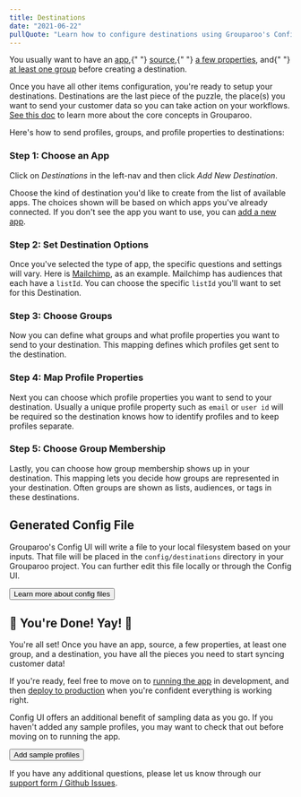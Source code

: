 ```yaml
---
title: Destinations
date: "2021-06-22"
pullQuote: "Learn how to configure destinations using Grouparoo's Config UI."
---
```


<Alert variant="warning">
  <p className="mb-0">
    You usually want to have an <a href="/docs/config/apps">app</a>,{" "}
    <a href="/docs/config/sources">source</a>,{" "}
    <a href="/docs/config/properties">a few properties</a>, and{" "}
    <a href="/docs/config/groups">at least one group</a> before creating a
    destination.
  </p>
</Alert>

Once you have all other items configuration, you're ready to setup your destinations. Destinations are the last piece of the puzzle, the place(s) you want to send your customer data so you can take action on your workflows. [See this doc](/docs/getting-started/product-concepts) to learn more about the core concepts in Grouparoo.

Here's how to send profiles, groups, and profile properties to destinations:

### Step 1: Choose an App

Click on _Destinations_ in the left-nav and then click _Add New Destination_.

<ImageInBrowserFrame
  centered
  alt="Config UI: Add Destination"
  src="/images/docs/guides/config/destination--01-add.png"
  width={820}
  height={494}
/>

Choose the kind of destination you'd like to create from the list of available apps. The choices shown will be based on which apps you've already connected. If you don't see the app you want to use, you can [add a new app](/docs/config/apps).

<ImageInBrowserFrame
  centered
  alt="Config UI: Choose App"
  src="/images/docs/guides/config/destination--02-app.png"
  width={820}
  height={448}
/>

### Step 2: Set Destination Options

Once you've selected the type of app, the specific questions and settings will vary. Here is [Mailchimp](https://mailchimp.com/), as an example. Mailchimp has audiences that each have a `listId`. You can choose the specific `listId` you'll want to set for this Destination.

<ImageInBrowserFrame
  centered
  alt="Config UI: Mailchimp Details"
  src="/images/docs/guides/config/destination--03-name.png"
  width={820}
  height={456}
/>

### Step 3: Choose Groups

Now you can define what groups and what profile properties you want to send to your destination. This mapping defines which profiles get sent to the destination.

<ImageInBrowserFrame
  centered
  alt="Config UI: Choose Group"
  src="/images/docs/guides/config/destination--04-group.png"
  width={820}
  height={437}
/>

### Step 4: Map Profile Properties

Next you can choose which profile properties you want to send to your destination. Usually a unique profile property such as `email` or `user id` will be required so the destination knows how to identify profiles and to keep profiles separate.

<ImageInBrowserFrame
  centered
  alt="Config UI: Map Profile Properties"
  src="/images/docs/guides/config/destination--05-property.png"
  width={820}
  height={434}
/>

### Step 5: Choose Group Membership

Lastly, you can choose how group membership shows up in your destination. This mapping lets you decide how groups are represented in your destination. Often groups are shown as lists, audiences, or tags in these destinations.

<ImageInBrowserFrame
  centered
  alt="Config UI: Choose Group Membership"
  src="/images/docs/guides/config/destination--06-mappings.png"
  width={820}
  height={460}
/>

## Generated Config File

Grouparoo's Config UI will write a file to your local filesystem based on your inputs. That file will be placed in the `config/destinations` directory in your Grouparoo project. You can further edit this file locally or through the Config UI.

<Button href="/docs/config/code-config/destinations" variant="outline-primary">
  Learn more about config files
</Button>

## 🎉 You're Done! Yay! 🎉

You're all set! Once you have an app, source, a few properties, at least one group, and a destination, you have all the pieces you need to start syncing customer data!

If you're ready, feel free to move on to [running the app](/docs/running) in development, and then [deploy to production](/docs/deployment) when you're confident everything is working right.

Config UI offers an additional benefit of sampling data as you go. If you haven't added any sample profiles, you may want to check that out before moving on to running the app.

<Button href="/docs/config/profiles" variant="outline-primary">
  Add sample profiles
</Button>

If you have any additional questions, please let us know through our [support form / Github Issues](https://github.com/grouparoo/grouparoo/issues/new/choose).
